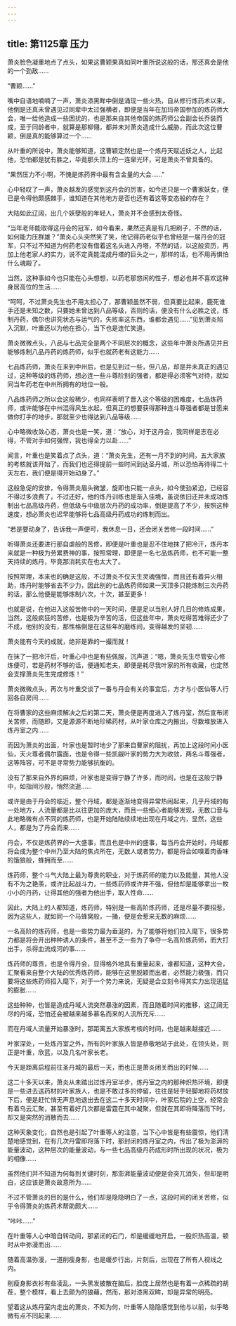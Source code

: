 ```yaml
---
---
---
```

title: 第1125章 压力
---



萧炎脸色凝重地点了点头，如果这曹颖果真如同叶重所说这般的话，那还真会是他的一个劲敌……

“曹颖……”

嘴中自语地喃喃了一声，萧炎漆黑眸中倒是涌现一些火热，自从修行炼药术以来，他倒是还真未曾遇见过同辈中太过强横者，即便是当年在加玛帝国参加的炼药师大会，唯一给他造成一些困扰的，也是那来自其他帝国的炼药师公会副会长乔装而成，至于同龄者中，就算是那柳翎，都并未对萧炎造成什么威胁，而此次这位曹颖，倒是真的能够算过一个……

从叶重的所说中，萧炎能够知道，这曹颖定然也是一个炼丹天赋近妖之人，比起他，恐怕都是犹有胜之，毕竟那头顶上的一连窜光环，可是萧炎不曾具备的。

“果然压力不小啊，不愧是炼药界中最有含金量的大会……”

心中轻叹了一声，萧炎越发的感觉到这丹会的厉害，如今还只是一个曹家妖女，便已是令得他颇感棘手，谁知道在其他地方是否也还有着这等变态般的存在？

大陆如此辽阔，出几个妖孽般的年轻人，萧炎并不会感到太奇怪。

“当年老师能取得这丹会的冠军，如今看来，果然还真是有几把刷子，不然的话，如何能力压群雄？”萧炎心头突然笑了笑，他记得药老似乎也曾经是一届丹会的冠军，只不过不知道为何药老没有借着这名头进入丹塔，不然的话，以这般资历，再加上他老家人的实力，说不定真能混成丹塔的巨头之一，那样的话，也不用再惧怕什么魂殿了。

当然，这种事如今也只能在心头想想，以药老那悠闲的性子，想必也并不喜欢这种身居高位的生活……

“呵呵，不过萧炎先生也不用太担心了，那曹颖虽然不弱，但真要比起来，鹿死谁手还是未知之数，只要她未曾达到八品等级，否则的话，便没有什么必胜之说，炼制丹药，偶尔也讲究状态与运气的，失败率这东西，谁都会遇见……”见到萧炎陷入沉默，叶重还以为他在担心，当下也是连忙笑道。

萧炎微微点头，八品与七品完全是两个不同层次的概念，这些年中萧炎所遇见并且能够炼制八品丹药的炼药师，似乎也就药老有这能力……

七品炼药师，萧炎在来到中州后，也是见到过一些，但八品，却是并未真正的遇见过，这种等级的炼药师，想必连一些斗尊阶别的强者，都是得必须客气对待，就如同当年药老在中州所拥有的地位一般。

八品炼药师之所以会这般稀少，也同样表明了晋入这个等级的困难度，七品炼药师，或许能够在中州混得风生水起，但真正的想要获得那种连斗尊强者都是甘愿来做你打手的地步，那就至少也得达到八品等级……

心中略微收敛心态，萧炎也是一笑，道：“放心，对于这丹会，我同样是志在必得，不管对手如何强悍，我也得全力以赴……”

闻言，叶重也是笑着点了点头，道：“萧炎先生，还有一月不到的时间，五大家族的考核就该开始了，而我们也还得提前一些时间到达圣丹城，所以恐怕再待得二十天左右，我们便是得开始动身了。”

这般急促的安排，令得萧炎眉头微皱，旋即也只能一点头，如今使劲紧迫，已经容不得过多浪费了，不过还好，他的炼丹训练也是渐入佳境，虽说依旧还并未成功炼制出七品高级丹药，但低级与中级层次丹药的成功率，倒是提高了不少，按照这种速度，想必萧炎也迟早能够将七品高级丹药成功的炼制而出。

“若是要动身了，告诉我一声便可，我休息一日，还会闭关苦修一段时间……”

听得萧炎还要进行那自虐般的苦修，即便是叶重也是忍不住地抹了把冷汗，炼丹本来就是一种极为劳累费神的事，按照常理，即便是一名七品炼药师，也不可能一整天持续的炼丹，毕竟那消耗实在也太大了。

按照常理，本来也的确是这般，不过萧炎不仅天生灵魂强悍，而且还有着异火相助，炼丹时能够省去不少力，因此别的七品炼药师如果一天顶多只能炼制三次丹药的话，那么他便是能够炼制六次，十次，甚至更多！

也就是说，在他进入这般苦修中的一天时间，便是足以当别人好几日的修炼成果，当然，这般疯狂的苦修，也是极为辛苦的活，但这些年中，萧炎吃得苦难得还少了不成，他别的没有，那性格倒是在这些年的磨练间，变得越发的坚韧……

萧炎能有今天的成就，绝非是靠的一撮而就！

在抹了一把冷汗后，叶重心中也是有些佩服，沉声道：“嗯，萧炎先生尽管安心修炼便可，若是药材不够的话，便通知老夫，即便是耗尽我叶家的所有收藏，也定然会支撑萧炎先生完成修炼！”

萧炎微微点头，再次与叶重交谈了一番与丹会有关的事宜后，方才与小医仙等人行回各自房间……

在将曹家的这些麻烦解决之后的第二天，萧炎便是再度进入了炼丹室，然后宣布闭关苦修，而随即，又是源源不断地珍稀药材，从叶家仓库之内搬出，尽数堆放进入炼丹室之内……

而因为萧炎的出面，叶家也是暂时地少了那来自曹家的阻扰，再加上这段时间小医仙，天火尊者偶尔露面，也是令得一些凯觎叶家的势力大为收敛，两名斗尊强者，这等阵容，可不是寻常势力能够抗衡的。

没有了那来自外界的麻烦，叶家也是变得宁静了许多，而时间，也是在这般宁静中，如指间沙般，悄然流逝……

或许是由于丹会的临近，整个丹域，都是逐渐地变得异常热闹起来，几乎丹域的每一处地方，人流量都是比以往更加的庞大，而且一些细心者能够发现，无数口音与此地略微有点不同的炼药师，也是开始陆陆续续地出现在丹域之内，显然，这些人，都是为了丹会而来……

丹会，不仅是炼药界的一大盛事，而且也是中州的盛事，每当丹会开始时，丹域都将会成为整个中州乃至大陆的焦点所在，无数人或者势力，都是将会如嗅着肉香味的饿狼般，蜂拥而至……

炼药师，整个斗气大陆上最为尊贵的职业，对于炼药师的能力以及能量，其他人没有不为之艳羡，或许比起战斗力，一些炼药师或许并不强，但他却是能够拿出一枚小小的丹药，让得其他的强者为他出手，取人性命……

因此，大陆上的人都知道，炼药师，特别是一些高阶炼药师，还是尽量不要招惹，因为这些人，就如同一个马蜂窝般，一捅，便是会惹来无数的麻烦……

一名高阶的炼药师，也是一些势力最为垂涎的，为了能够将他们拉入麾下，很多势力都是将会开出种种诱人的条件，甚至不乏一些为了争夺一名高阶炼药师，而大打出手，杀得血流成河的事……

炼药师的尊贵，也是令得丹会，显得格外地具有重量起来，谁都知道，这种大会，汇聚看来自整个大陆的优秀炼药师，能够在这里脱颖而出者，必然能力极强，而只要将这些炼药师招入麾下，对于一个势力来说，无疑是会立刻令得其实力出现迅猛的膨胀……

这些种种，也皆是造成丹域人流突然暴涨的因素，而且随着时间的推移，这辽阔无尽的丹域，恐怕还会被越来越多慕名而来的人流所充斥……

而在丹域人流量开始暴涨时，那距离五大家族考核的时间，也是越来越接近……

叶家深处，一处炼丹室之外，所有的叶家族人皆是恭敬地站于此处，在领头处，则正是叶重，欣蓝，以及几名叶家长老。

今天是距离启程前往圣丹城的最后一天，而也正是萧炎闭关而出的时候……

这二十多天以来，萧炎从未踏出过炼丹室半步，炼丹室之内的那种炽热环境，即便是一些进去送药材的叶家族人，也是不敢过多的停留，往往是轻手轻脚地将药材放下后，便是赶忙悄无声息地退出去在这二十多天时间中，叶家后院的上空，经常会有着乌云汇聚，甚至有着好几次都是雷霆在其中凝聚，但就在其即将降落而下时，却又是突然的消散而去……

这种天象变化，自然也是引起了叶重等人的注意，当下心中皆是有些震惊，他们清楚地感觉到，在有几次丹雷即将落下时，那封闭的炼丹室之内，传出了极为澎湃的能量波动，这种层次的能量波动，与一些七品高级丹药成形时所出现的状况，极为的相像……

虽然他们并不知道为何每到关键时刻，那澎湃能量波动便是会突兀消失，但却是明白，这应该是萧炎故意所为……

不过不管萧炎的目的是什么，他们却是隐隐明白了一点，这段时间的闭关苦修，似乎令得萧炎的炼药术帮助颇大……

“咔咔……”

在叶重等人心中暗自转动间，那紧闭的石门，却是缓缓地开启，一股炽热高温，顿时从中弥漫而出……

随着高温弥漫，一道削瘦身影，也是缓步行出，片刻后，出现在了所有人视线之内。

削瘦身影衣衫有些凌乱，一头黑发披散在脑后，脸庞上居然也是有着一点稀疏的胡茬，整个模样，看上去颇为的狼藉，然而，那对漆黑双眸，却是异常的明亮。

望着这从炼丹室内走出的萧炎，不知为何，叶重等人隐隐感觉到他与以前，似乎略微有点不同起来……